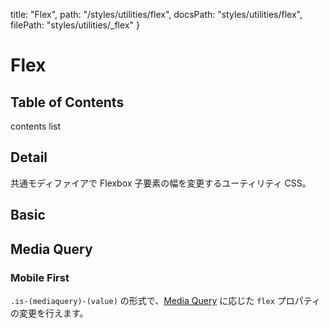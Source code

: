   title: "Flex",
  path: "/styles/utilities/flex",
  docsPath: "styles/utilities/flex",
  filePath: "styles/utilities/_flex"
}


# Flex

## Table of Contents

contents list

## Detail

共通モディファイアで Flexbox 子要素の幅を変更するユーティリティ CSS。

## Basic

<PreviewFlexBasic />

## Media Query

### Mobile First

`.is-(mediaquery)-(value)` の形式で、[Media Query](/configs/mixins/mediaquery) に応じた `flex` プロパティの変更を行えます。
